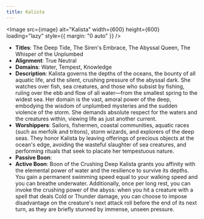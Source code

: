 ```yaml
---
title: Kalista
---
```



<Image src={image} alt="Kalista" width={600} height={600} loading="lazy" style={{ margin: "0 auto" }} />

- **Titles**: The Deep Tide, The Siren's Embrace, The Abyssal Queen, The Whisper of the Unplumbed
- **Alignment**: True Neutral
- **Domains**: Water, Tempest, Knowledge
- **Description**: Kalista governs the depths of the oceans, the bounty of all aquatic life, and the silent, crushing pressure of the abyssal dark. She watches over fish, sea creatures, and those who subsist by fishing, ruling over the ebb and flow of all water—from the smallest spring to the widest sea. Her domain is the vast, amoral power of the deep, embodying the wisdom of unplumbed mysteries and the sudden violence of the storm. She demands absolute respect for the waters and the creatures within, viewing life as just another current.
- **Worshippers**: Sailors, fishermen, coastal communities, aquatic races (such as merfolk and tritons), storm wizards, and explorers of the deep seas. They honor Kalista by leaving offerings of precious objects at the ocean's edge, avoiding the wasteful slaughter of sea creatures, and performing rituals that seek to placate her tempestuous nature.
- **Passive Boon**:
- **Active Boon**: Boon of the Crushing Deep Kalista grants you affinity with the elemental power of water and the resilience to survive its depths. You gain a permanent swimming speed equal to your walking speed and you can breathe underwater. Additionally, once per long rest, you can invoke the crushing power of the abyss: when you hit a creature with a spell that deals Cold or Thunder damage, you can choose to impose disadvantage on the creature's next attack roll before the end of its next turn, as they are briefly stunned by immense, unseen pressure.
